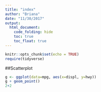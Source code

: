 ```yaml
---
title: "index"
author: "Briana"
date: "11/30/2017"
output: 
  html_document:
    code_folding: hide
    toc: true
    toc_float: true
---
```


```r
knitr::opts_chunk$set(echo = TRUE)
require(tidyverse)
```

##Scatterplot
```r
g <- ggplot(data=mpg, aes(x=displ, y=hwy))
g + geom_point()
2+2
```



```r

```

